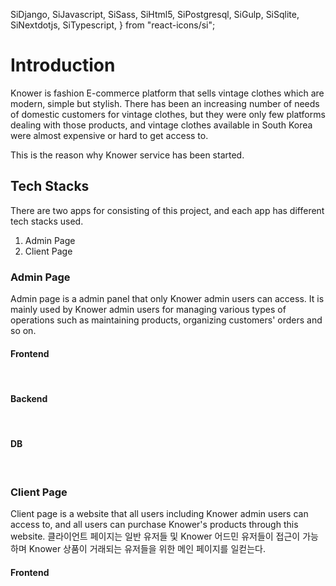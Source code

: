   SiDjango,
  SiJavascript,
  SiSass,
  SiHtml5,
  SiPostgresql,
  SiGulp,
  SiSqlite,
  SiNextdotjs,
  SiTypescript,
} from "react-icons/si";

# Introduction

Knower is fashion E-commerce platform that sells vintage clothes which are modern, simple but stylish.
There has been an increasing number of needs of domestic customers for vintage clothes, but they were only few platforms dealing with those products,
and vintage clothes available in South Korea were almost expensive or hard to get access to.

This is the reason why Knower service has been started.

## Tech Stacks

There are two apps for consisting of this project, and each app has different tech stacks used.

1. Admin Page
2. Client Page

### Admin Page

Admin page is a admin panel that only Knower admin users can access.
It is mainly used by Knower admin users for managing various types of operations such as maintaining products, organizing customers' orders and so on.

#### Frontend

<br />

<div className="tech-grid">
  <span>
    <SiHtml5 />
  </span>
  <span>
    <SiSass />
  </span>
  <span>
    <SiJavascript />
  </span>
  <span>
    <SiGulp />
  </span>
</div>

#### Backend

<br />

<div className="tech-grid">
  <span>
    <SiDjango />
  </span>
</div>

#### DB

<br />

<div className="tech-grid">
  <span>
    <SiSqlite />
  </span>
  <span>
    <SiPostgresql />
  </span>
</div>

### Client Page

Client page is a website that all users including Knower admin users can access to, and all users can purchase Knower's products through this website.
클라이언트 페이지는 일반 유저들 및 Knower 어드민 유저들이 접근이 가능하며 Knower 상품이 거래되는 유저들을 위한 메인 페이지를 일컫는다.

#### Frontend

<br />

<div className="tech-grid">
  <span>
    <SiNextdotjs />
  </span>
  <span>
    <SiTypescript />
  </span>
</div>
